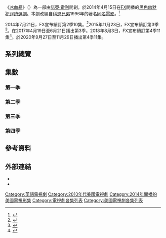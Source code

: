 {{noteTA
|G1=TV
|G2=Show
}}
《[[冰血暴_(電視劇)|冰血暴]]》（{{lang-en|''Fargo''}}）為一部由[[諾亞·霍利|諾亞·霍利]]開創，於2014年4月15日在[[FX_(電視頻道)|FX]]開播的[[黑色幽默|黑色幽默]][[犯罪小說|犯罪]][[詩選劇|詩選劇]]。本劇改編自[[科恩兄弟|科恩兄弟]]1996年的著名[[冰血暴|同名電影]]。<ref>{{cite web |last=Goldberg |first=Lesley |url=http://www.hollywoodreporter.com/live-feed/fxs-fargo-cast-eps-film-671050 |title=FX's 'Fargo' Cast, EPs on Film Comparisons, Anthology Format, Courting Billy Bob Thornton |work=[[荷里活報道|好萊塢報導]] |date=2014-01-14 |accessdate=2014-01-23 |archive-date=2014-01-19 |archive-url=https://web.archive.org/web/20140119113112/http://www.hollywoodreporter.com/live-feed/fxs-fargo-cast-eps-film-671050 |dead-url=no }}</ref> 

2014年7月21日，FX宣布續訂第2季10集。<ref name="S2 Premiere">{{cite web |url=http://variety.com/2015/tv/news/the-strain-season-3-american-horror-story-hotel-oct-7-1201559078/ |title=FX Renews ‘The Strain,’ Sets Premiere Dates for ‘AHS: Hotel’ and More |work=Variety |first=Elizabeth |last=Wagmeister |date=2015-08-07 |accessdate=2015-08-07 |archive-date=2017-10-02 |archive-url=https://web.archive.org/web/20171002220930/http://variety.com/2015/tv/news/the-strain-season-3-american-horror-story-hotel-oct-7-1201559078/ |dead-url=no }}</ref>2015年11月23日，FX宣布續訂第3季<ref>{{cite web |url=http://tvline.com/2015/11/23/fargo-renewed-season-3-fx/ |title=''Fargo'' Renewed for Season 3 at FX |publisher=TVLine |first=Michael |last=Ausiello |date=2015-11-23 |accessdate=2015-11-23 |archive-date=2015-11-24 |archive-url=https://web.archive.org/web/20151124154134/http://tvline.com/2015/11/23/fargo-renewed-season-3-fx/ |dead-url=no }}</ref>。在2017年4月19日至6月21日播出第3季。2018年8月3日，FX宣布續訂第4季11集<ref>{{cite web |url=https://www.hollywoodreporter.com/live-feed/chris-rock-star-fargo-season-4-at-fx-1132056 |title=Chris Rock to Star in 'Fargo' Season 4 at FX |last=Goldberg |first=Lesley |date=August 3, 2018 |website=The Hollywood Reporter |access-date=January 26, 2019 |archive-date=2020-11-09 |archive-url=https://web.archive.org/web/20201109022356/https://www.hollywoodreporter.com/live-feed/chris-rock-star-fargo-season-4-at-fx-1132056 |dead-url=no }}</ref>。於2020年9月27日至11月29日播出第4季11集。

== 系列總覽 ==
<onlyinclude>{{Series overview
| color1     = #315974
| link1      = <includeonly>冰血暴集數列表</includeonly>#第一季
| episodes1  = 10
| start1     = {{Start date|2014|4|15}}
| end1       = {{End date|2014|6|17}}

| color2     = #913222
| link2      = <includeonly>冰血暴集數列表</includeonly>#第二季
| episodes2  = 10
| start2     = {{Start date|2015|10|12}}
| end2       = {{End date|2015|12|14}}

| color3     = #EFDDB9
| link3      = <includeonly>冰血暴集數列表</includeonly>#第三季
| episodes3  = 10
| start3     = {{Start date|2017|4|19}}
| end3       = {{End date|2017|6|21}}

| color4    = #3E613A
| link4     = <includeonly>冰血暴集數列表</includeonly>#第四季
| episodes4 = 11<ref name="futon">{{cite web |url=http://www.thefutoncritic.com/showatch/fargo/listings/ |title=Shows A-Z - fargo on fx |website=[[The_Futon_Critic|The Futon Critic]] |accessdate=September 2, 2020}}</ref>
| start4    = {{Start date|2020|9|27}}
| end4      = {{End date|2020|11|29}}<ref name="futon"/>

}}</onlyinclude>

== 集數 ==
=== 第一季 ===
{{Main|冰血暴 (第一季)}}
{{:冰血暴 (第一季)}}

=== 第二季 ===
{{Main|冰血暴 (第二季)}}
{{:冰血暴 (第二季)}}

=== 第三季 ===
{{Main|冰血暴 (第三季)}}
{{:冰血暴 (第三季)}}


=== 第四季 ===
{{Main|冰血暴 (第四季)}}
{{:冰血暴 (第四季)}}

== 參考資料 ==
{{reflist|30em}}

== 外部連結 ==
* {{Official website|http://www.fxnetworks.com/fargo/}}
* {{IMDb episodes|2802850|冰血暴}}

{{DEFAULTSORT:Fargo (TV series)}}
[[Category:英語電視劇|Category:英語電視劇]]
[[Category:2010年代美國電視劇|Category:2010年代美國電視劇]]
[[Category:2014年開播的美國電視影集|Category:2014年開播的美國電視影集]]
[[Category:電視劇各集列表|Category:電視劇各集列表]]
[[Category:美國電視劇各集列表|Category:美國電視劇各集列表]]